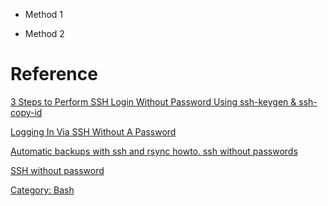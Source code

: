 [[Category: Bash]]

* Method 1

{{{class="brush: bash"
local-machine: cd .ssh/
local-machine: ssh-keygen -t dsa
local-machine: chmod 600 id_dsa
local-machine: scp id_dsa.pub account@remote-machine:
local-machine: ssh remote-machine -l account
remote-machine: cat id_dsa.pub >> .ssh/authorized_keys2
remote-machine: rm id_dsa.pub
remote-machine: logout
local-machine: ssh remote-machine -l account
}}}

* Method 2
{{{class="brush: bash"
ssh-copy-id -i ~/.ssh/id_rsa.pub username@remote_host
}}}


= Reference =
[http://www.thegeekstuff.com/2008/11/3-steps-to-perform-ssh-login-without-password-using-ssh-keygen-ssh-copy-id/ 3 Steps to Perform SSH Login Without Password Using ssh-keygen & ssh-copy-id]

[http://everydaylht.com/howtos/system-administration/loggin-in-via-ssh-without-a-password/ Logging In Via SSH Without A Password]

[http://www.cc.gatech.edu/~nsimhan/automatic.html Automatic backups with ssh and rsync howto. ssh without passwords]

[http://www.cs.umd.edu/~arun/misc/ssh.html SSH without password]
